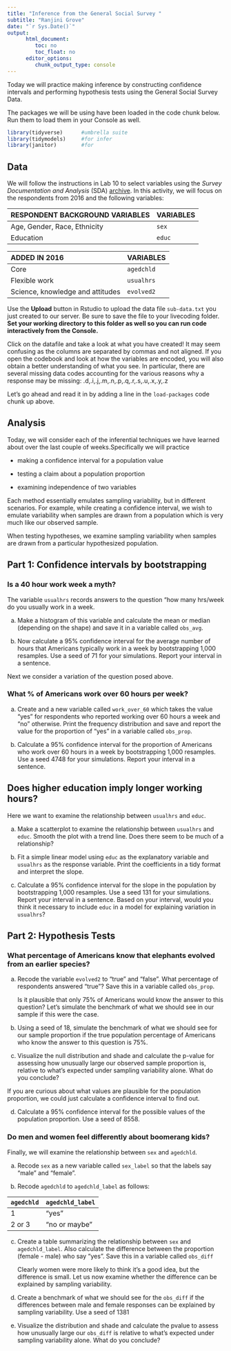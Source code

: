 ```yaml
---
title: "Inference from the General Social Survey "
subtitle: "Ranjini Grove"
date: "`r Sys.Date()`"
output:    
      html_document:
         toc: no
         toc_float: no
      editor_options:
         chunk_output_type: console
---
```


Today we will practice making inference by constructing confidence intervals and performing hypothesis tests using the General Social Survey Data.

The packages we will be using have been loaded in the code chunk below. Run them to load them in your Console as well.


```r
library(tidyverse)      #umbrella suite
library(tidymodels)     #for infer
library(janitor)        #for 


```

## Data

We will follow the instructions in Lab 10 to select variables using the *Survey Documentation and Analysis* (SDA) [archive](https://sda.berkeley.edu/index.html). In this activity, we will focus on the respondents from 2016 and the following variables:

|RESPONDENT BACKGROUND VARIABLES  | VARIABLES 
|:-----------------------         | :-------  
| Age, Gender, Race, Ethnicity    | `sex`
| Education                       | `educ`


| ADDED IN 2016                   | VARIABLES
|:-----------------------         | :-------  
|Core                             | `agedchld`
|Flexible work                    | `usualhrs`
|Science, knowledge and attitudes | `evolved2`

Use the **Upload** button in Rstudio to upload the data file `sub-data.txt` you just created to our server. Be sure to save the file to your livecoding folder.  **Set your working directory to this folder as well so you can run code interactively from the Console.** 

Click on the datafile and take a look at what you have created!
It may seem confusing as the columns are separated by commas and not aligned. If you open the codebook and look at how the variables are encoded, you will also obtain a better understanding of what you see. In particular, there are several missing data codes accounting for the various reasons why a response may be missing: .d,.i,.j,.m,.n,.p,.q,.r,.s,.u,.x,.y,.z

Let's go ahead and read it in by adding a line in the `load-packages` code chunk up above.

## Analysis

Today, we will consider each of the inferential techniques we have learned about over the last couple of weeks.Specifically we will practice

- making a confidence interval for a population value

- testing a claim about a population proportion

- examining independence of two variables

Each method essentially emulates sampling variability, but in different scenarios. For example, while creating a confidence interval, we wish to emulate variability when samples are drawn from a population which is very much like our observed sample. 

When testing hypotheses, we examine sampling variability when samples are drawn from a particular hypothesized population. 

## Part 1: Confidence intervals by bootstrapping

### Is a 40 hour work week a myth?

The variable `usualhrs` records answers to the question "how many hrs/week do you usually work in a week.

a. Make a histogram of this variable and calculate the mean or median (depending on the shape) and save it in a variable called `obs_avg`.


b. Now calculate a 95% confidence interval for the average number of hours that Americans typically work in a week by bootstrapping 1,000 resamples. Use a seed of 71 for your simulations. Report your interval in a sentence.



Next we consider a variation of the question posed above.

### What % of Americans work over 60 hours per week?

a. Create and a new variable called `work_over_60` which takes the value "yes" for respondents who reported working over 60 hours a week and "no" otherwise. Print the frequency distribution and save and report the value for the proportion of "yes" in a variable called `obs_prop`.


b. Calculate a 95% confidence interval for the proportion of Americans who work over 60 hours in a week by bootstrapping 1,000 resamples. Use a seed 4748 for your simulations. Report your interval in a sentence. 




## Does higher education imply longer working hours?

Here we want to examine the relationship between `usualhrs` and `educ`. 

a. Make a scatterplot to examine the relationship between `usualhrs` and `educ`. Smooth the plot with a trend line. Does there seem to be much of a relationship?



b. Fit a simple linear model using `educ` as the explanatory variable and `usualhrs` as the response variable. Print the coefficients in a tidy format and interpret the slope.



c. Calculate a 95% confidence interval for the slope in the population by bootstrapping 1,000 resamples. Use a seed 131 for your simulations. Report your interval in a sentence. Based on your interval, would you think it necessary to include `educ` in a model for explaining variation in `usualhrs`?




## Part 2: Hypothesis Tests


### What percentage of Americans know that elephants evolved from an earlier species?

a. Recode the variable `evolved2` to "true" and "false". What percentage of respondents answered "true"? Save this in a variable called `obs_prop`.




    Is it plausible that only 75% of Americans would know the answer to this question? Let's simulate the benchmark of what we should see in our sample if this were the case.


b. Using a seed of 18, simulate the benchmark of what we should see for our sample proportion if the true population percentage of Americans who know the answer to this question is 75%. 

c. Visualize the null distribution and shade and calculate the p-value for assessing how unusually large our observed sample proportion is, relative to what's expected under sampling variability alone. What do you conclude?


If you are curious about what values are plausible for the population proportion, we could just calculate a confidence interval to find out.

d. Calculate a 95% confidence interval for the possible values of the population proportion. Use a seed of 8558.


### Do men and women feel differently about boomerang kids?

Finally, we will examine the relationship between `sex` and `agedchld`. 

a. Recode `sex` as a new variable called `sex_label` so that the labels say "male" and "female".

b. Recode `agedchld` to `agedchld_label` as follows:

| `agedchld` | `agedchld_label` |
|:-----      | :-------         |
| 1          | "yes"            |
| 2 or 3     | "no or maybe"    |




c. Create a table summarizing the relationship between `sex` and `agedchld_label`. Also calculate the difference between the proportion (female - male) who say "yes". Save this in a variable called `obs_diff`



    Clearly women were more likely to think it's a good idea, but the difference is small. Let us now examine whether the difference can be explained by sampling variability.

d. Create a benchmark of what we should see for the `obs_diff` if the differences between male and female responses can be explained by sampling variability. Use a seed of 1381





e. Visualize the distribution and shade and calculate the pvalue to assess how unusually large our `obs_diff` is relative to what's expected under sampling variability alone. What do you conclude?


